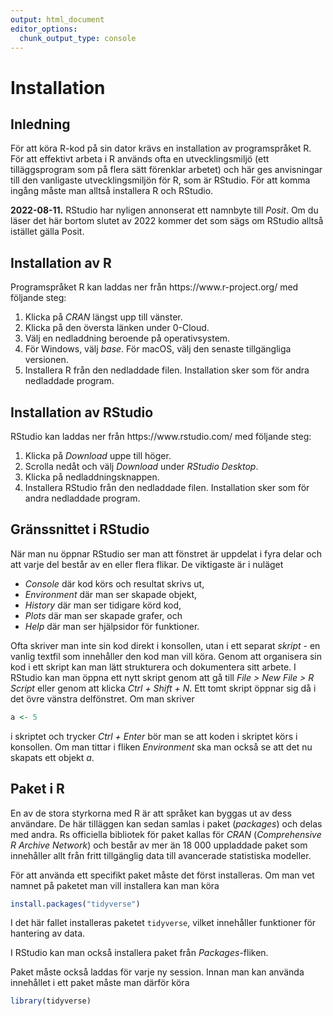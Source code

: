 ```yaml
---
output: html_document
editor_options: 
  chunk_output_type: console
---
```


# Installation {-}

## Inledning

För att köra R-kod på sin dator krävs en installation av programspråket R. För att effektivt arbeta i R används ofta en utvecklingsmiljö (ett tilläggsprogram som på flera sätt förenklar arbetet) och här ges anvisningar till den vanligaste utvecklingsmiljön för R, som är RStudio. För att komma ingång måste man alltså installera R och RStudio.

**2022-08-11.** RStudio har nyligen annonserat ett namnbyte till *Posit*. Om du läser det här bortom slutet av 2022 kommer det som sägs om RStudio alltså istället gälla Posit.

## Installation av R

Programspråket R kan laddas ner från https://www.r-project.org/ med följande steg:

1. Klicka på *CRAN* längst upp till vänster.
2. Klicka på den översta länken under 0-Cloud.
3. Välj en nedladdning beroende på operativsystem.
4. För Windows, välj *base*. För macOS, välj den senaste tillgängliga versionen.
5. Installera R från den nedladdade filen. Installation sker som för andra nedladdade program.

## Installation av RStudio

RStudio kan laddas ner från https://www.rstudio.com/ med följande steg:

1. Klicka på *Download* uppe till höger.
2. Scrolla nedåt och välj *Download* under *RStudio Desktop*.
3. Klicka på nedladdningsknappen.
4. Installera RStudio från den nedladdade filen. Installation sker som för andra nedladdade program.

## Gränssnittet i RStudio

När man nu öppnar RStudio ser man att fönstret är uppdelat i fyra delar och att varje del består av en eller flera flikar. De viktigaste är i nuläget

- *Console* där kod körs och resultat skrivs ut, 
- *Environment* där man ser skapade objekt,
- *History* där man ser tidigare körd kod,
- *Plots* där man ser skapade grafer, och
- *Help* där man ser hjälpsidor för funktioner.

Ofta skriver man inte sin kod direkt i konsollen, utan i ett separat *skript* - en vanlig textfil som innehåller den kod man vill köra. Genom att organisera sin kod i ett skript kan man lätt strukturera och dokumentera sitt arbete. I RStudio kan man öppna ett nytt skript genom att gå till *File > New File > R Script* eller genom att klicka *Ctrl + Shift + N*. Ett tomt skript öppnar sig då i det övre vänstra delfönstret. Om man skriver 

```r
a <- 5
```

i skriptet och trycker *Ctrl + Enter* bör man se att koden i skriptet körs i konsollen. Om man tittar i fliken *Environment* ska man också se att det nu skapats ett objekt *a*.

## Paket i R

En av de stora styrkorna med R är att språket kan byggas ut av dess användare. De här tilläggen kan sedan samlas i paket (*packages*) och delas med andra. Rs officiella bibliotek för paket kallas för *CRAN* (*Comprehensive R Archive Network*) och består av mer än 18 000 uppladdade paket som innehåller allt från fritt tillgänglig data till avancerade statistiska modeller. 

För att använda ett specifikt paket måste det först installeras. Om man vet namnet på paketet man vill installera kan man köra 

```r
install.packages("tidyverse")
```

I det här fallet installeras paketet `tidyverse`, vilket innehåller funktioner för hantering av data.

I RStudio kan man också installera paket från *Packages*-fliken.

Paket måste också laddas för varje ny session. Innan man kan använda innehållet i ett paket måste man därför köra

```r
library(tidyverse)
```

